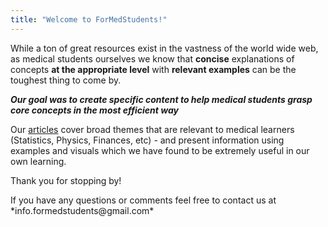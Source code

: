 ```yaml
---
title: "Welcome to ForMedStudents!"
---
```



While a ton of great resources exist in the vastness of the world wide web, as medical students ourselves we know that **concise** explanations of concepts **at the appropriate level** with **relevant examples** can be the toughest thing to come by.

:::{.callout-note appearance="simple"}
***Our goal was to create specific content to help medical students grasp core concepts in the most efficient way***
:::

Our [articles](https://formedstudents.netlify.app/applications.html) cover broad themes that are relevant to medical learners (Statistics, Physics, Finances, etc) - and present information using examples and visuals which we have found to be extremely useful in our own learning.

Thank you for stopping by!

If you have any questions or comments feel free to contact us at \*info.formedstudents\@gmail.com\*
